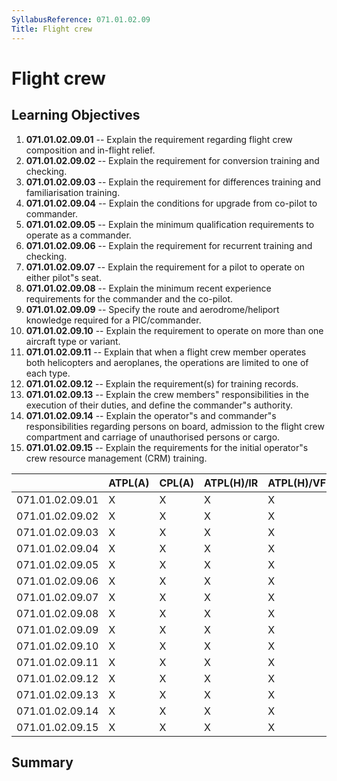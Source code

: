 ```yaml
---
SyllabusReference: 071.01.02.09
Title: Flight crew
---
```


# Flight crew

## Learning Objectives

1.  **071.01.02.09.01** -- Explain the requirement regarding flight crew
    composition and in-flight relief.
2.  **071.01.02.09.02** -- Explain the requirement for conversion training and
    checking.
3.  **071.01.02.09.03** -- Explain the requirement for differences training and
    familiarisation training.
4.  **071.01.02.09.04** -- Explain the conditions for upgrade from co-pilot to
    commander.
5.  **071.01.02.09.05** -- Explain the minimum qualification requirements to
    operate as a commander.
6.  **071.01.02.09.06** -- Explain the requirement for recurrent training and
    checking.
7.  **071.01.02.09.07** -- Explain the requirement for a pilot to operate on
    either pilot"s seat.
8.  **071.01.02.09.08** -- Explain the minimum recent experience requirements
    for the commander and the co-pilot.
9.  **071.01.02.09.09** -- Specify the route and aerodrome/heliport knowledge
    required for a PIC/commander.
10. **071.01.02.09.10** -- Explain the requirement to operate on more than one
    aircraft type or variant.
11. **071.01.02.09.11** -- Explain that when a flight crew member operates both
    helicopters and aeroplanes, the operations are limited to one of each type.
12. **071.01.02.09.12** -- Explain the requirement(s) for training records.
13. **071.01.02.09.13** -- Explain the crew members" responsibilities in the
    execution of their duties, and define the commander"s authority.
14. **071.01.02.09.14** -- Explain the operator"s and commander"s
    responsibilities regarding persons on board, admission to the flight crew
    compartment and carriage of unauthorised persons or cargo.
15. **071.01.02.09.15** -- Explain the requirements for the initial operator"s
    crew resource management (CRM) training.

|                 | ATPL(A) | CPL(A) | ATPL(H)/IR | ATPL(H)/VFR | CPL(H) | IR  | CBIR(A) |
| --------------- | ------- | ------ | ---------- | ----------- | ------ | --- | ------- |
| 071.01.02.09.01 | X       | X      | X          | X           | X      |     |         |
| 071.01.02.09.02 | X       | X      | X          | X           | X      |     |         |
| 071.01.02.09.03 | X       | X      | X          | X           | X      |     |         |
| 071.01.02.09.04 | X       | X      | X          | X           | X      |     |         |
| 071.01.02.09.05 | X       | X      | X          | X           | X      |     |         |
| 071.01.02.09.06 | X       | X      | X          | X           | X      |     |         |
| 071.01.02.09.07 | X       | X      | X          | X           | X      |     |         |
| 071.01.02.09.08 | X       | X      | X          | X           | X      |     |         |
| 071.01.02.09.09 | X       | X      | X          | X           | X      |     |         |
| 071.01.02.09.10 | X       | X      | X          | X           | X      |     |         |
| 071.01.02.09.11 | X       | X      | X          | X           | X      |     |         |
| 071.01.02.09.12 | X       | X      | X          | X           | X      |     |         |
| 071.01.02.09.13 | X       | X      | X          | X           | X      |     |         |
| 071.01.02.09.14 | X       | X      | X          | X           | X      |     |         |
| 071.01.02.09.15 | X       | X      | X          | X           | X      |     |         |

## Summary
